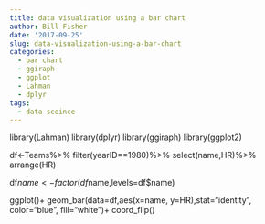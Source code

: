 ```yaml
---
title: data visualization using a bar chart
author: Bill Fisher
date: '2017-09-25'
slug: data-visualization-using-a-bar-chart
categories:
  - bar chart
  - ggiraph
  - ggplot
  - Lahman
  - dplyr
tags:
  - data sceince
---
```


library(Lahman)
library(dplyr)
library(ggiraph)
library(ggplot2)

df<-Teams%>%
  filter(yearID==1980)%>%
  select(name,HR)%>%
  arrange(HR)

df$name<-factor(df$name,levels=df$name)

ggplot()+
  geom_bar(data=df,aes(x=name, y=HR),stat="identity", color="blue", fill="white")+
  coord_flip()